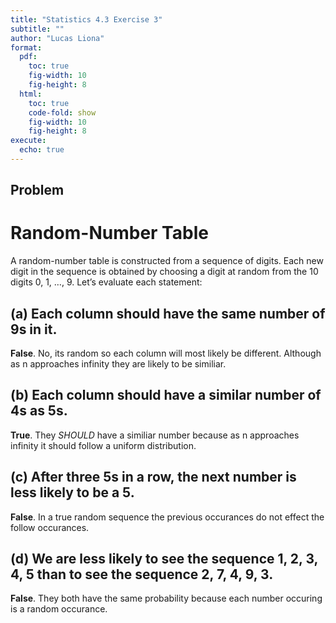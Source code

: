 ```yaml
---
title: "Statistics 4.3 Exercise 3"
subtitle: ""
author: "Lucas Liona"
format:
  pdf:
    toc: true
    fig-width: 10
    fig-height: 8
  html:
    toc: true
    code-fold: show
    fig-width: 10
    fig-height: 8
execute:
  echo: true
---
```


## Problem

# Random-Number Table

A random-number table is constructed from a sequence of digits. Each new digit in the sequence is obtained by choosing a digit at random from the 10 digits 0, 1, ..., 9. Let's evaluate each statement:

## (a) Each column should have the same number of 9s in it.
**False**. No, its random so each column will most likely be different. Although as n approaches infinity they are likely to be similiar.

## (b) Each column should have a similar number of 4s as 5s.
**True**. They *SHOULD* have a similiar number because as n approaches infinity it should follow a uniform distribution.

## (c) After three 5s in a row, the next number is less likely to be a 5.
**False**. In a true random sequence the previous occurances do not effect the follow occurances.

## (d) We are less likely to see the sequence 1, 2, 3, 4, 5 than to see the sequence 2, 7, 4, 9, 3.
**False**. They both have the same probability because each number occuring is a random occurance.